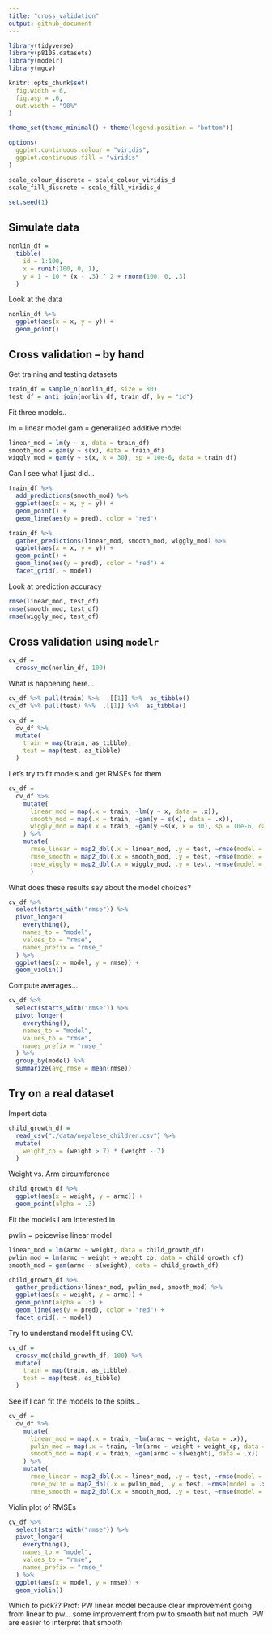 ```yaml
---
title: "cross_validation"
output: github_document
---
```


```r
library(tidyverse)
library(p8105.datasets)
library(modelr)
library(mgcv)

knitr::opts_chunk$set(
  fig.width = 6, 
  fig.asp = .6, 
  out.width = "90%"
)

theme_set(theme_minimal() + theme(legend.position = "bottom"))

options(
  ggplot.continuous.colour = "viridis", 
  ggplot.continuous.fill = "viridis"
)

scale_colour_discrete = scale_colour_viridis_d
scale_fill_discrete = scale_fill_viridis_d

set.seed(1)
```

## Simulate data 

```r
nonlin_df = 
  tibble(
    id = 1:100, 
    x = runif(100, 0, 1), 
    y = 1 - 10 * (x - .3) ^ 2 + rnorm(100, 0, .3)
  )
```

Look at the data 

```r
nonlin_df %>% 
  ggplot(aes(x = x, y = y)) + 
  geom_point()
```

## Cross validation -- by hand

Get training and testing datasets

```r
train_df = sample_n(nonlin_df, size = 80)
test_df = anti_join(nonlin_df, train_df, by = "id")
```

Fit three models.. 

lm = linear model
gam = generalized additive model

```r
linear_mod = lm(y ~ x, data = train_df)
smooth_mod = gam(y ~ s(x), data = train_df)
wiggly_mod = gam(y ~ s(x, k = 30), sp = 10e-6, data = train_df)
```

Can I see what I just did... 

```r
train_df %>% 
  add_predictions(smooth_mod) %>% 
  ggplot(aes(x = x, y = y)) + 
  geom_point() +
  geom_line(aes(y = pred), color = "red")
```


```r
train_df %>% 
  gather_predictions(linear_mod, smooth_mod, wiggly_mod) %>% 
  ggplot(aes(x = x, y = y)) + 
  geom_point() +
  geom_line(aes(y = pred), color = "red") + 
  facet_grid(. ~ model)
```

Look at prediction accuracy 

```r
rmse(linear_mod, test_df)
rmse(smooth_mod, test_df)
rmse(wiggly_mod, test_df)
```

## Cross validation using `modelr`

```r
cv_df = 
  crossv_mc(nonlin_df, 100)
```

What is happening here... 

```r
cv_df %>% pull(train) %>%  .[[1]] %>%  as_tibble()
cv_df %>% pull(test) %>%  .[[1]] %>%  as_tibble()
```

```r
cv_df = 
  cv_df %>% 
  mutate(
    train = map(train, as_tibble), 
    test = map(test, as_tibble)
  )
```

Let's try to fit models and get RMSEs for them

```r
cv_df = 
  cv_df %>% 
    mutate(
      linear_mod = map(.x = train, ~lm(y ~ x, data = .x)), 
      smooth_mod = map(.x = train, ~gam(y ~ s(x), data = .x)), 
      wiggly_mod = map(.x = train, ~gam(y ~s(x, k = 30), sp = 10e-6, data = .x))
    ) %>% 
    mutate( 
      rmse_linear = map2_dbl(.x = linear_mod, .y = test, ~rmse(model = .x, data = .y)), 
      rmse_smooth = map2_dbl(.x = smooth_mod, .y = test, ~rmse(model = .x, data = .y)),
      rmse_wiggly = map2_dbl(.x = wiggly_mod, .y = test, ~rmse(model = .x, data = .y))
      )
```

What does these results say about the model choices? 

```r
cv_df %>% 
  select(starts_with("rmse")) %>% 
  pivot_longer(
    everything(), 
    names_to = "model", 
    values_to = "rmse", 
    names_prefix = "rmse_"
  ) %>% 
  ggplot(aes(x = model, y = rmse)) + 
  geom_violin()
```

Compute averages... 

```r
cv_df %>% 
  select(starts_with("rmse")) %>% 
  pivot_longer(
    everything(), 
    names_to = "model", 
    values_to = "rmse", 
    names_prefix = "rmse_"
  ) %>%
  group_by(model) %>% 
  summarize(avg_rmse = mean(rmse))
```

## Try on a real dataset 

Import data 

```r
child_growth_df =
  read_csv("./data/nepalese_children.csv") %>% 
  mutate(
    weight_cp = (weight > 7) * (weight - 7)
  )
```

Weight vs. Arm circumference 

```r
child_growth_df %>% 
  ggplot(aes(x = weight, y = armc)) + 
  geom_point(alpha = .3)
```

Fit the models I am interested in 

pwlin = peicewise linear model

```r
linear_mod = lm(armc ~ weight, data = child_growth_df)
pwlin_mod = lm(armc ~ weight + weight_cp, data = child_growth_df)
smooth_mod = gam(armc ~ s(weight), data = child_growth_df)
```

```r
child_growth_df %>% 
  gather_predictions(linear_mod, pwlin_mod, smooth_mod) %>% 
  ggplot(aes(x = weight, y = armc)) + 
  geom_point(alpha = .3) +
  geom_line(aes(y = pred), color = "red") + 
  facet_grid(. ~ model)
```

Try to understand model fit using CV. 

```r
cv_df = 
  crossv_mc(child_growth_df, 100) %>% 
  mutate(
    train = map(train, as_tibble), 
    test = map(test, as_tibble)
  )
```

See if I can fit the models to the splits... 

```r
cv_df = 
  cv_df %>% 
    mutate(
      linear_mod = map(.x = train, ~lm(armc ~ weight, data = .x)), 
      pwlin_mod = map(.x = train, ~lm(armc ~ weight + weight_cp, data = .x)),
      smooth_mod = map(.x = train, ~gam(armc ~ s(weight), data = .x))
    ) %>% 
    mutate( 
      rmse_linear = map2_dbl(.x = linear_mod, .y = test, ~rmse(model = .x, data = .y)),
      rmse_pwlin = map2_dbl(.x = pwlin_mod, .y = test, ~rmse(model = .x, data = .y)), 
      rmse_smooth = map2_dbl(.x = smooth_mod, .y = test, ~rmse(model = .x, data = .y))      )
```

Violin plot of RMSEs 

```r
cv_df %>% 
  select(starts_with("rmse")) %>% 
  pivot_longer(
    everything(), 
    names_to = "model", 
    values_to = "rmse", 
    names_prefix = "rmse_"
  ) %>%
  ggplot(aes(x = model, y = rmse)) +
  geom_violin()
```

Which to pick?? 
Prof: PW linear model because clear improvement going from linear to pw... some improvement from pw to smooth but not much. PW are easier to interpret that smooth

